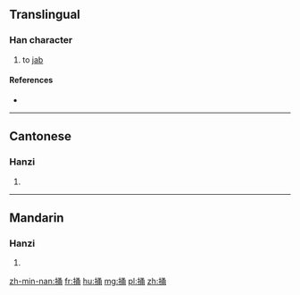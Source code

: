 ==Translingual==

===Han character===
{{Han char|rn=64|rad=手|as=07|sn=10|four=5702<sub>7</sub>|canj=手弓戈月 (QNIB)|ids=⿰[[扌]][[甬]]}}

# to [[jab]]

====References====
* {{Han ref|kx=0433.060|dkj=12130|dj=0782.180|hdz=31888.040|uh=6345|ud=25413|bh=D1B6|bd=53686}}

----

==Cantonese==

===Hanzi===
{{yue-hanzi|jyut=[[tong2]], [[tung2]]|y=tong2, tung2}}

# {{defn|lang=yue|sort=手07}}

----

==Mandarin==

===Hanzi===
{{cmn-hanzi|pin=[[tǒng]] ([[tong3]]), [[luō]] ([[luo1]]), [[lǚ]] ([[lü3]])|wg=t'ung<sup>3</sup>, lo<sup>1</sup>, lü<sup>3</sup>}}

# {{defn|lang=cmn|sort=手07}}

[[zh-min-nan:捅]]
[[fr:捅]]
[[hu:捅]]
[[mg:捅]]
[[pl:捅]]
[[zh:捅]]